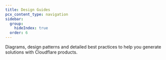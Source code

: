 ```yaml
---
title: Design Guides
pcx_content_type: navigation
sidebar:
  group:
    hideIndex: true
  order: 6
---
```



<Description>

Diagrams, design patterns and detailed best practices to help you generate solutions with Cloudflare products.

</Description>

<Render file="description-of-design-guides" product="reference-architecture" /> <br />

<DirectoryListing />
